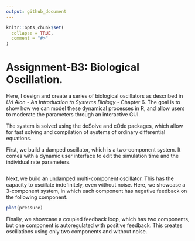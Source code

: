 ```yaml
---
output: github_document
---
```


<!-- README.md is generated from README.Rmd. Please edit that file -->

```r
knitr::opts_chunk$set(
  collapse = TRUE,
  comment = "#>"
)
```

# Assignment-B3: Biological Oscillation.

Here, I design and create a series of biological oscillators as described in *Uri Alon - An Introduction to Systems Biology* - Chapter 6. The goal is to show how we can model these dynamical processes in R, and allow users to moderate the parameters through an interactive GUI.

The system is solved using the deSolve and cOde packages, which allow for fast solving and compilation of systems of ordinary differential equations.

First, we build a damped oscillator, which is a two-component system. It comes with a dynamic user interface to edit the simulation time and the individual rate parameters.

```r

```

Next, we build an undamped multi-component oscillator. This has the capacity to oscillate indefinitely, even without noise. Here, we showcase a 3-component system, in which each component has negative feedback on the following component.

```r
plot(pressure)
```

Finally, we showcase a coupled feedback loop, which has two components, but one component is autoregulated with positive feedback. This creates oscillations using only two components and without noise.

```r
```
